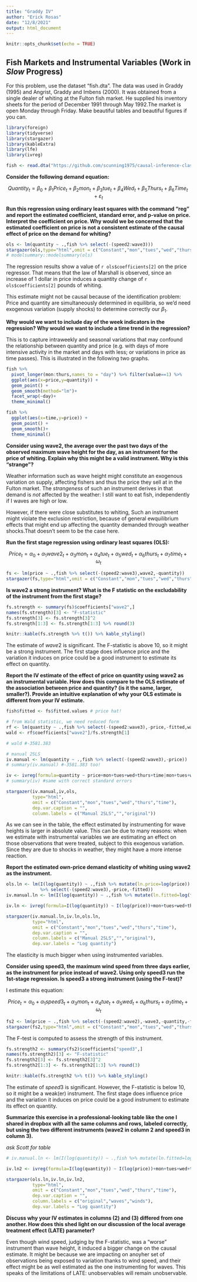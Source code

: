 ```yaml
---
title: "Graddy IV"
author: "Erick Rosas"
date: "12/8/2021"
output: html_document
---
```


```r
knitr::opts_chunk$set(echo = TRUE)
```

## Fish Markets and Instrumental Variables (Work in *Slow* Progress)

For this problem, use the dataset “fish.dta”. The data was used in Graddy (1995) and Angrist, Graddy and Imbens (2000). It was obtained from a single dealer of whiting at the Fulton fish market.  He supplied his inventory sheets for the period of December 1991 through May 1992.The market is open Monday through Friday.  Make beautiful tables and beautiful figures if you can.

```r
library(foreign)
library(tidyverse)
library(stargazer)
library(kableExtra)
library(lfe)
library(ivreg)

fish <- read.dta("https://github.com/scunning1975/causal-inference-class/blob/master/Assignments/Assignments/FISH.dta?raw=true")
```

**Consider the following demand equation:**

$$Quantity_t=β_0+β_1 Price_t+β_2 mon_t+ β_3 tue_t+ β_4 Wed_t+β_5 Thurs_t+β_6 Time_t+ ε_t$$

**Run this regression using ordinary least squares with the command “reg” and report the estimated coefficient, standard error, and p-value on price.  Interpret the coefficient on price.  Why would we be concerned that the estimated coefficient on price is not a consistent estimate of the causal effect of price on the demand for whiting?**

```r
ols <- lm(quantity ~ .,fish %>% select(-(speed2:wave3)))
stargazer(ols,type="html",omit = c("Constant","mon","tues","wed","thurs","time"),dep.var.caption = "")
# modelsummary::modelsummary(ols)
```

The regression results show a value of `r ols$coefficients[2]` on the price regressor. That means that the law of Marshall is observed, since an increase of 1 dollar in price induces a quantity change of `r ols$coefficients[2]` pounds of whiting. 

This estimate might not be causal because of the identification problem: Price and quantity are simultaneously determined in equilibria, so we'd need exogenous variation (supply shocks) to determine correctly our $\beta_1$.

**Why would we want to include day of the week indicators in the regression?  Why would we want to include a time trend in the regression?**

This is to capture intraweekly and seasonal variations that may confound the relationship between quantity and price (e.g. with days of more intensive activity in the market and days with less; or variations in price as time passes). This is illustrated in the following two graphs.

```r
fish %>% 
  pivot_longer(mon:thurs,names_to = "day") %>% filter(value==1) %>% 
  ggplot(aes(x=price,y=quantity)) + 
  geom_point() + 
  geom_smooth(method="lm")+
  facet_wrap(~day)+
  theme_minimal()
```


```r
fish %>% 
  ggplot(aes(x=time,y=price)) + 
  geom_point() + 
  geom_smooth()+
  theme_minimal()
```

**Consider using wave2, the average over the past two days of the observed maximum wave height for the day, as an instrument for the price of whiting.  Explain why this might be a valid instrument.  Why is this “strange”?**

Weather information such as wave height might constitute an exogenous variation on supply, affecting fishers and thus the price they sell at in the Fulton market. The *strangeness* of such an instrument derives in that demand is *not* affected by the weather: I still want to eat fish, independently if I waves are high or low.

However, if there were close substitutes to whiting, Such an instrument might violate the exclusion restriction, because of general ewquilibrium effects that might end up affecting the quantity demanded through weather shocks.That doesn't seem to be the case here. 


**Run the first stage regression using ordinary least squares (OLS):**

$$Price_t= α_0+ α_1 wave2_t+ α_3 mon_t+ α_4 tue_t+α_5 wed_t+ α_6 thurs_t+ α_7 time_t+ ω_t$$

```r
fs <- lm(price ~ .,fish %>% select(-(speed2:wave3),wave2,-quantity))
stargazer(fs,type="html",omit = c("Constant","mon","tues","wed","thurs","time"),dep.var.caption = "")
```


**Is wave2 a strong instrument?  What is the F statistic on the excludability of the instrument from the first stage?**

```r
fs.strength <- summary(fs)$coefficients["wave2",]
names(fs.strength)[3] <- "F-statistic"
fs.strength[3] <- fs.strength[3]^2
fs.strength[1:3] <- fs.strength[1:3] %>% round(3)

knitr::kable(fs.strength %>% t()) %>% kable_styling()
```

The estimate of $wave2$ is significant. The F-statistic is above 10, so it might be a strong instrument. The first stage does influence price and the variation it induces on price could be a good instrument to estimate its effect on quantity. 

**Report the IV estimate of the effect of price on quantity using wave2 as an instrumental variable.  How does this compare to the OLS estimate of the association between price and quantity? (is it the same, larger, smaller?).  Provide an intuitive explanation of why your OLS estimate is different from your IV estimate.**

```r
fish$fitted <- fs$fitted.values # price hat!

# from Wald statistic, we need reduced form
rf <- lm(quantity ~ .,fish %>% select(-(speed2:wave3),-price,-fitted,wave2))
wald <- rf$coefficients["wave2"]/fs.strength[1]

# wald #-3581.383

# manual 2SLS
iv.manual <- lm(quantity ~ .,fish %>% select(-(speed2:wave3),-price))
# summary(iv.manual) #-3581.383 too!

iv <- ivreg(formula=quantity ~ price+mon+tues+wed+thurs+time|mon+tues+wed+thurs+time+wave2,data=fish)
# summary(iv) #same with correct standard errors

stargazer(iv.manual,iv,ols,
          type="html",
          omit = c("Constant","mon","tues","wed","thurs","time"),
          dep.var.caption = "",
          column.labels = c("Manual 2SLS","","original"))
```

As we can see in the table, the effect estimated by instrumenting for wave heights is larger in absolute value. This can be due to many reasons: when we estimate with instrumental variables we are estimating an effect on those observations that were treated, subject to this exogenous variation. Since they are due to shocks in weather, they might have a more intense reaction.   


**Report the estimated own-price demand elasticity of whiting using wave2 as the instrument.**

```r
ols.ln <- lm(I(log(quantity)) ~ .,fish %>% mutate(ln.price=log(price)) 
             %>% select(-(speed2:wave3),-price,-fitted))
iv.manual.ln <- lm(I(log(quantity)) ~ .,fish %>% mutate(ln.fitted=log(fitted)) %>% select(-(speed2:wave3),-price,-fitted))

iv.ln <- ivreg(formula=I(log(quantity)) ~ I(log(price))+mon+tues+wed+thurs+time|mon+tues+wed+thurs+time+wave2,data=fish)

stargazer(iv.manual.ln,iv.ln,ols.ln,
          type="html",
          omit = c("Constant","mon","tues","wed","thurs","time"),
          dep.var.caption = "",
          column.labels = c("Manual 2SLS","","original"),
          dep.var.labels = "Log quantity")
```

The elasticity is much bigger when using instrumented variables.

**Consider using speed3, the maximum wind speed from three days earlier, as the instrument for price instead of wave2.  Using only speed3 run the 1st-stage regression.  Is speed3 a strong instrument (using the F-test)?**

I estimate this equation:

$$Price_t= α_0+ α_1 speed3_t+ α_3 mon_t+ α_4 tue_t+α_5 wed_t+ α_6 thurs_t+ α_7 time_t+ ω_t$$

```r
fs2 <- lm(price ~ .,fish %>% select(-(speed2:wave2),-wave3,-quantity,-fitted))
stargazer(fs2,type="html",omit = c("Constant","mon","tues","wed","thurs","time"),dep.var.caption = "")
```

The F-test is computed to assess the strength of this instrument.

```r
fs.strength2 <- summary(fs2)$coefficients["speed3",]
names(fs.strength2)[3] <- "F-statistic"
fs.strength2[3] <- fs.strength2[3]^2
fs.strength2[1:3] <- fs.strength2[1:3] %>% round(3)

knitr::kable(fs.strength2 %>% t()) %>% kable_styling()
```

The estimate of $speed3$ is significant. However, the F-statistic is below 10, so it might be a weak(er) instrument. The first stage does influence price and the variation it induces on price could be a good instrument to estimate its effect on quantity. 


**Summarize this exercise in a professional-looking table like the one I shared in dropbox with all the same columns and rows, labeled correctly, but using the two different instruments (wave2 in column 2 and speed3 in column 3).**

*ask Scott for table*

```r
# iv.manual.ln <- lm(I(log(quantity)) ~ .,fish %>% mutate(ln.fitted=log(fitted)) %>% select(-(speed2:wave3),-price,-fitted))

iv.ln2 <- ivreg(formula=I(log(quantity)) ~ I(log(price))+mon+tues+wed+thurs+time|mon+tues+wed+thurs+time+speed3,data=fish)

stargazer(ols.ln,iv.ln,iv.ln2,
          type="html",
          omit = c("Constant","mon","tues","wed","thurs","time"),
          dep.var.caption = "",
          column.labels = c("original","waves","winds"),
          dep.var.labels = "Log quantity")

```



**Discuss why your IV estimates in columns (2) and (3) differed from one another.  How does this shed light on our discussion of the local average treatment effect (LATE) parameter?**

Even though wind speed, judging by the F-statistic, was a "worse" instrument than wave height, it induced a bigger change on the causal estimate. It might be because we are impacting on anoyher set of observations being exposed to variation thanks to wind speed, and their effect might be as well estimated as the one instrumenting for waves. This speaks of the limitations of LATE: unobservables will remain unobservable.





